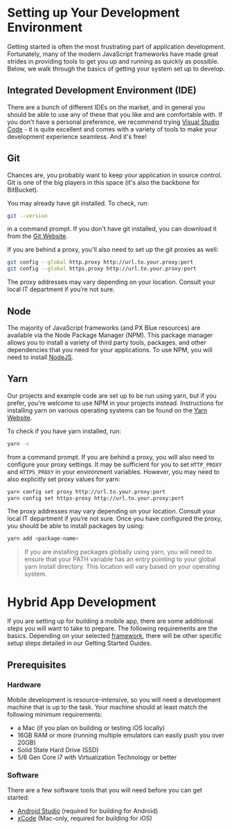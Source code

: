 
<!-- KEYWORDS: developer develop environment guide tutorial -->

# Setting up Your Development Environment

Getting started is often the most frustrating part of application development. Fortunately, many of the modern JavaScript frameworks have made great strides in providing tools to get you up and running as quickly as possible. Below, we walk through the basics of getting your system set up to develop.

## Integrated Development Environment (IDE)

There are a bunch of different IDEs on the market, and in general you should be able to use any of these that you like and are comfortable with. If you don't have a personal preference, we recommend trying [Visual Studio Code](https://code.visualstudio.com) - it is quite excellent and comes with a variety of tools to make your development experience seamless. And it's free!

## Git

Chances are, you probably want to keep your application in source control. Git is one of the big players in this space (it's also the backbone for BitBucket).

You may already have git installed. To check, run:

```sh
git --version
```

in a command prompt. If you don't have git installed, you can download it from the [Git Website](http://git-scm.com/downloads).

If you are behind a proxy, you'll also need to set up the git proxies as well:

```sh
git config --global http.proxy http://url.to.your.proxy:port
git config --global https.proxy http://url.to.your.proxy:port
```

The proxy addresses may vary depending on your location. Consult your local IT department if you’re not sure.

## Node

The majority of JavaScript frameworks (and PX Blue resources) are available via the Node Package Manager (NPM). This package manager allows you to install a variety of third party tools, packages, and other dependencies that you need for your applications. To use NPM, you will need to install [NodeJS](https://nodejs.org/en/download/).

## Yarn

Our projects and example code are set up to be run using yarn, but if you prefer, you're welcome to use NPM in your projects instead. Instructions for installing yarn on various operating systems can be found on the [Yarn Website](https://yarnpkg.com/en/docs/install).

To check if you have yarn installed, run:

```sh
yarn -v
```

from a command prompt. If you are behind a proxy, you will also need to configure your proxy settings. It may be sufficient for you to set `HTTP_PROXY` and `HTTPS_PROXY` in your environment variables. However, you may need to also explicitly set proxy values for yarn:

```sh
yarn config set proxy http://url.to.your.proxy:port
yarn config set https-proxy http://url.to.your.proxy:port
```

The proxy addresses may vary depending on your location. Consult your local IT department if you’re not sure. Once you have configured the proxy, you should be able to install packages by using:

```sh
yarn add <package-name>
```

> If you are installing packages globally using yarn, you will need to ensure that your PATH variable has an entry pointing to your global yarn install directory. This location will vary based on your operating system.

<Divider />

# Hybrid App Development

If you are setting up for building a mobile app, there are some additional steps you will want to take to prepare. The following requirements are the basics. Depending on your selected [framework](/development/frameworks-mobile/intro), there will be other specific setup steps detailed in our Getting Started Guides.

## Prerequisites

### Hardware

Mobile development is resource-intensive, so you will need a development machine that is up to the task. Your machine should at least match the following minimum requirements:

-   a Mac (if you plan on building or testing iOS locally)
-   16GB RAM or more (running multiple emulators can easily push you over 20GB)
-   Solid State Hard Drive (SSD)
-   5/6 Gen Core i7 with Virtualization Technology or better

### Software

There are a few software tools that you will need before you can get started:

<!-- markdown-link-check-disable -->

-   [Android Studio](https://developer.android.com/studio/) (required for building for Android)
    <!-- markdown-link-check-enable -->
-   [xCode](https://developer.apple.com/xcode/) (Mac-only, required for building for iOS)
